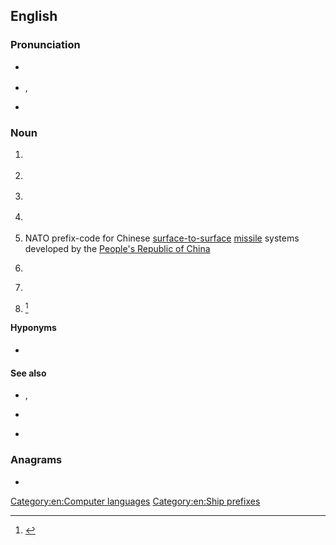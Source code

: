 ==English==

===Pronunciation===
* {{a|RP}} {{IPA|/siː ɛs ˈɛs/|lang=en}}
* {{a|GA}} {{enPR|sē' ĕs' ĕsʹ}}, {{IPA|/ˌsi ˌɛs ˈɛs/|lang=en}}
* {{rhymes|ɛs|lang=en}}

===Noun===
{{en-noun|?}}

# {{lb|en|aviation|travel}} {{initialism of|{{l|en|change|Change}} {{l|en|segment|Segment}} {{l|en|status|Status}}|lang=en}} {{gloss|a GDS code used on older types of airline keyboards}}
# {{lb|en|historical|nautical|military}} {{initialism of|{{l|en|Confederate States}} {{l|en|ship|Ship}}|lang=en}} {{gloss|The designation for a commissioned warship operated by the {{l|en|Confederate States}} {{l|en|navy|Navy}}}}
# {{lb|en|media|DVD}} {{initialism of|{{l|en|content|Content}} {{l|en|scramble|Scramble}} {{l|en|system|System}}|lang=en}}
# {{lb|en|medicine}} {{initialism of|{{l|en|Churg-Strauss syndrome}}|lang=en}}
# {{lb|en|military|rocketry}} NATO prefix-code for Chinese [[surface-to-surface]] [[missile]] systems developed by the [[People's Republic of China]]
# {{lb|en|nautical}} {{initialism of|{{l|en|Canadian}} {{l|en|survey|Survey}} {{l|en|ship|Ship}}|lang=en}} {{gloss|The designation for a survey ship operated by the Canadian Hydrographic Service}}
# {{lb|en|Web design}} {{initialism of|{{l|en|cascading|Cascading}} {{l|en|style sheet|Style Sheets}}|lang=en}}
# {{lb|en|sports}} {{initialism of|{{l|en|critical|Critical}} {{l|en|swim|Swim}} {{l|en|speed|Speed}}|lang=en}}<ref>{{cite-book|first1=R. J.|last1=Shephard|first2=P.-O.|last2=Astrand|title=The Encyclopaedia of Sports Medicine: An IOC Medical Commission Publication, Endurance in Sport|publisher=John Wiley & Sons|date=2008-04-30|isbn=9780470694824|quote=During recent years a variety of non-invasive tests have been suggested. One of the most interesting is the method of critical swim speed (CSS), described by Wakayoshi et al. (1992)}}</ref>

====Hyponyms====
* {{sense|Web design}} {{l|en|OOCSS}}

====See also====
* {{sense|Canada}} {{l|en|HMCS}}, {{l|en|CCGS}}
* {{sense|Confederate States of America}} {{l|en|USS}}
* {{sense|NATO}} {{l|en|SS}}

===Anagrams===
* {{anagrams|en|SSC}}

[[Category:en:Computer languages]]
[[Category:en:Ship prefixes]]